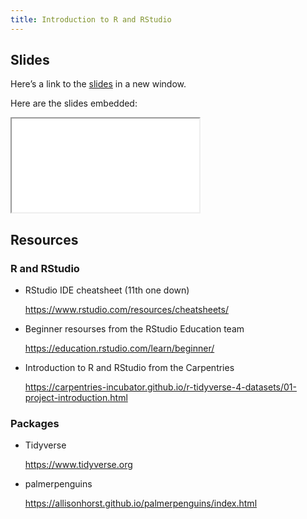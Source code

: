 ```yaml
---
title: Introduction to R and RStudio
---
```


## Slides

Here's a link to the [slides](/slides/01-foundations/01-intro/index.qmd){target="_blank"} in a new window. 

Here are the slides embedded:

<iframe class="slide-deck ar3x2" src="/slides/01-foundations/01-intro/index.html" title="Introduction to R and RStudio slides">
</iframe>

## Resources

### R and RStudio

- RStudio IDE cheatsheet (11th one down)

  <https://www.rstudio.com/resources/cheatsheets/>
  
- Beginner resourses from the RStudio Education team

  <https://education.rstudio.com/learn/beginner/>
  
- Introduction to R and RStudio from the Carpentries

  <https://carpentries-incubator.github.io/r-tidyverse-4-datasets/01-project-introduction.html>

### Packages

- Tidyverse

  <https://www.tidyverse.org>
  
- palmerpenguins

  <https://allisonhorst.github.io/palmerpenguins/index.html>